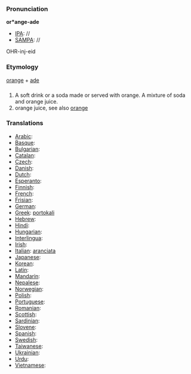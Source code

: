 ===Pronunciation===

'''or*ange-ade'''
*[[IPA]]: //
*[[SAMPA]]: //
OHR-inj-eid
===Etymology===

[[orange]] + [[ade]]
===[[]]===

#A soft drink or a soda made or served with orange.  A mixture of soda and orange juice.
#orange juice, see also [[orange]]
===Translations===
*[[Arabic]]:
*[[Basque]]:
*[[Bulgarian]]:
*[[Catalan]]:
*[[Czech]]:
*[[Danish]]:
*[[Dutch]]:
*[[Esperanto]]:
*[[Finnish]]:
*[[French]]:
*[[Frisian]]:
*[[German]]: 
*[[Greek]]: [[portokali]]
*[[Hebrew]]:
*[[Hindi]]:
*[[Hungarian]]:
*[[Interlingua]]:
*[[Irish]]:
*[[Italian]]: [[aranciata]]
*[[Japanese]]:
*[[Korean]]:
*[[Latin]]:
*[[Mandarin]]:
*[[Nepalese]]:
*[[Norwegian]]:
*[[Polish]]:
*[[Portuguese]]:
*[[Romanian]]:
*[[Scottish]]:
*[[Sardinian]]:
*[[Slovene]]:
*[[Spanish]]:
*[[Swedish]]:
*[[Taiwanese]]:
*[[Ukrainian]]:
*[[Urdu]]:
*[[Vietnamese]]: